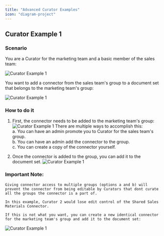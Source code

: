 ```yaml
---
title: "Advanced Curator Examples"
icon: "diagram-project"
---
```


## Curator Example 1

### Scenario

You are a Curator for the marketing team and a basic member of the sales team:


![Curator Example 1](../../../images/curator/curator_example_1_scenario.png)

You want to add a connector from the sales team's group to a document set that belongs to the marketing team's group:

![Curator Example 1](../../../images/curator/curator_example_1_goal.gif)

### How to do it

1. First, the connector needs to be added to the marketing team's group: <br/>
![Curator Example 1](../../../images/curator/curator_example_1_step_1.gif)
There are multiple ways to accomplish this: <br/>
    a. You can have an admin promote you to Curator for the sales team's group. <br/>
    b. You can have an admin add the connector to the group. <br/>
    c. You can create a copy of the connector yourself. <br/>

2. Once the connector is added to the group, you can add it to the document set.
![Curator Example 1](../../../images/curator/curator_example_1_step_2.gif)

### Important Note:

    Giving connector access to multiple groups (options a and b) will prevent the connector from being editable by Curators that dont curate all the groups the connector is a part of.

    In this example, Curator 2 would lose edit control of the Shared Sales Materials Connector.

    If this is not what you want, you can create a new identical connector for the marketing team's group and add it to the document set:

![Curator Example 1](../../../images/curator/curator_example_1_alternative_solution.png)
